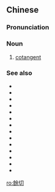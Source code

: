 {{also|余切}}
==Chinese==
{{zh-forms|s=余切}}
{{wikipedia|lang=zh}}

===Pronunciation===
{{zh-pron
|m=yúqiē
|c=jyu4 cit3
|cat=n
}}

===Noun===
{{zh-noun}}

# {{lb|zh|trigonometry}} [[cotangent]]

===See also===
* {{zh-l|三角函數}}
* {{zh-l|正弦}}
* {{zh-l|餘弦}}
* {{zh-l|正切}}
* {{zh-l|正割}}
* {{zh-l|餘割}}
* {{zh-l|正矢}}
* {{zh-l|餘矢}}
* {{zh-l|半正矢}}
* {{zh-l|半餘矢}}
* {{zh-l|反正弦}}
* {{zh-l|反餘弦}}
* {{zh-l|反正切}}
* {{zh-l|反餘切}}
[[ro:餘切]]